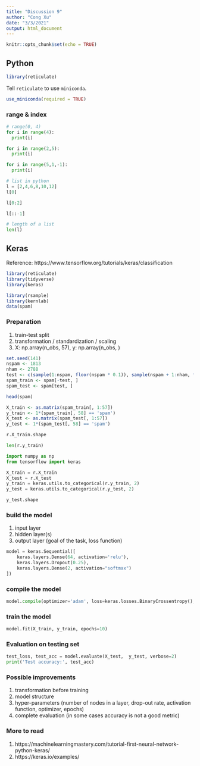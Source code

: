 ```yaml
---
title: "Discussion 9"
author: "Cong Xu"
date: "3/3/2021"
output: html_document
---
```


```r
knitr::opts_chunk$set(echo = TRUE)
```

## Python

```r
library(reticulate)
```

Tell `reticulate` to use `miniconda`.
```r
use_miniconda(required = TRUE)
```

### range & index

```python
# range(0, 4)
for i in range(4):
  print(i)

```

```python
for i in range(2,5):
  print(i)

```

```python
for i in range(5,1,-1):
  print(i)

```

```python
# list in python
l = [2,4,6,8,10,12]
l[0]
```

```python
l[0:2]
```

```python
l[::-1]
```

```python
# length of a list
len(l)
```

## Keras

Reference: https://www.tensorflow.org/tutorials/keras/classification

```r
library(reticulate)
library(tidyverse)
library(keras)
```

```r
library(rsample)
library(kernlab)
data(spam)
```

### Preparation
1. train-test split
2. transformation / standardization / scaling
3. X: np.array(n_obs, 57), y: np.array(n_obs, )

```r
set.seed(141)
nspam <- 1813
nham <- 2788
test <- c(sample(1:nspam, floor(nspam * 0.1)), sample(nspam + 1:nham, floor(nham * 0.1)))
spam_train <- spam[-test, ]
spam_test <- spam[test, ]
```

```r
head(spam)
```

```r
X_train <- as.matrix(spam_train[, 1:57])
y_train <- 1*(spam_train[, 58] == 'spam')
X_test <- as.matrix(spam_test[, 1:57])
y_test <- 1*(spam_test[, 58] == 'spam')
```

```python
r.X_train.shape
```

```python
len(r.y_train)
```


```python
import numpy as np
from tensorflow import keras

X_train = r.X_train
X_test = r.X_test
y_train = keras.utils.to_categorical(r.y_train, 2)
y_test = keras.utils.to_categorical(r.y_test, 2)
```

```python
y_test.shape
```

### build the model
1. input layer
2. hidden layer(s)
3. output layer (goal of the task, loss function)

```python
model = keras.Sequential([
    keras.layers.Dense(64, activation='relu'),
    keras.layers.Dropout(0.25),
    keras.layers.Dense(2, activation="softmax")
])

```

### compile the model

```python
model.compile(optimizer='adam', loss=keras.losses.BinaryCrossentropy(), metrics=['accuracy'])

```

### train the model

```python
model.fit(X_train, y_train, epochs=10)

```

### Evaluation on testing set

```python
test_loss, test_acc = model.evaluate(X_test,  y_test, verbose=2)
print('Test accuracy:', test_acc)
```

### Possible improvements
1. transformation before training
2. model structure
3. hyper-parameters (number of nodes in a layer, drop-out rate, activation function, optimizer, epochs)
4. complete evaluation (in some cases accuracy is not a good metric)

### More to read
1. https://machinelearningmastery.com/tutorial-first-neural-network-python-keras/
2. https://keras.io/examples/
